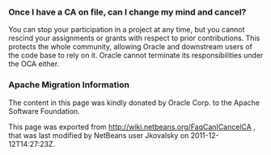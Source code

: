<!--

    Licensed to the Apache Software Foundation (ASF) under one
    or more contributor license agreements.  See the NOTICE file
    distributed with this work for additional information
    regarding copyright ownership.  The ASF licenses this file
    to you under the Apache License, Version 2.0 (the
    "License"); you may not use this file except in compliance
    with the License.  You may obtain a copy of the License at

      http://www.apache.org/licenses/LICENSE-2.0

    Unless required by applicable law or agreed to in writing,
    software distributed under the License is distributed on an
    "AS IS" BASIS, WITHOUT WARRANTIES OR CONDITIONS OF ANY
    KIND, either express or implied.  See the License for the
    specific language governing permissions and limitations
    under the License.

-->

===Once I have a CA on file, can I change my mind and cancel?===

You can stop your participation in a project at any time, but you cannot rescind your assignments or grants with respect to prior contributions. This protects the whole community, allowing Oracle and downstream users of the code base to rely
on it. Oracle cannot terminate its responsibilities under the OCA either.

===Apache Migration Information===

The content in this page was kindly donated by Oracle Corp. to the
Apache Software Foundation.

This page was exported from http://wiki.netbeans.org/FaqCanICancelCA , 
that was last modified by NetBeans user Jkovalsky 
on 2011-12-12T14:27:23Z.

